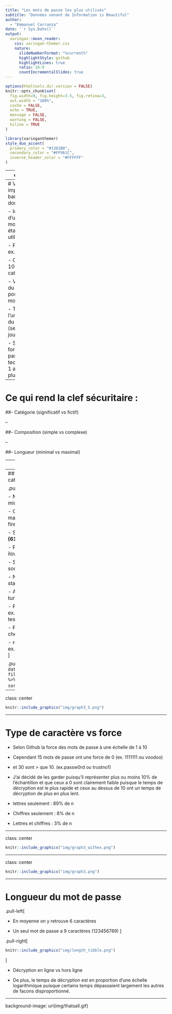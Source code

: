 ```yaml
---
title: "Les mots de passe les plus utilisés"
subtitle: "Données venant de Information is Beautiful"  
author: 
  - "Emmanuel Carranza"
date: '`r Sys.Date()`'
output:
  xaringan::moon_reader:
    css: xaringan-themer.css
    nature:
      slideNumberFormat: "%current%"
      highlightStyle: github
      highlightLines: true
      ratio: 16:9
      countIncrementalSlides: true
---
```


```r
options(htmltools.dir.version = FALSE)
knitr::opts_chunk$set(
  fig.width=9, fig.height=3.5, fig.retina=3,
  out.width = "100%",
  cache = FALSE,
  echo = TRUE,
  message = FALSE, 
  warning = FALSE,
  hiline = TRUE
)
```


```r
library(xaringanthemer)
style_duo_accent(
  primary_color = "#1381B0", 
  secondary_color = "#FF961C",
  inverse_header_color = "#FFFFFF"
)
```

---
class: center

```r
knitr::include_graphics("img/intro.jpg")
```
---
# Variables importantes de la banque de données (6/9)

- Id : la fréquence d'utilisation des mots de passe (1 étant le plus utilisé)

- Password : ex.password1234

- Category: il y a 10 différentes catégories

- Value : la valeur du temps utilisé pour décoder le mot de passe

- Time unit: l'unité de mesure du temps (seconde, heure, jour, mois, année)

- Strength : La force du mot de passe. techiquement de 1 a 10
            10 étant le plus fort

---
# Ce qui rend la clef sécuritaire :

##- Catégorie (significatif vs fictif)

--

##- Composition (simple vs complexe)

--

##- Longueur (minimal vs maximal)

---
class: center

```r
knitr::include_graphics("img/graph1.png")

```

---
## Les différentes catégories (n=500)

.pull-left[

- Name **(183)** ex. michael, rachel, casper

- Cool-macho **(79)** ex. master, sexy, bigdaddy, fire

- Simple-alphanumeric **(61)** ex, 12345, qwerty

- Fluffy **(44)** ex. love, iloveyou, princess, gemini

- Sport **(37)** ex. baseball, soccer, nascar

- Nerdy-pop **(30)** ex. starwars, matrix, gandalf

- Animal **(29)** ex. dragon, turtle, animal, buffalo

- Password-related **(15)** ex. password, helpme, test

- Food **(11)** ex. pepper, cheese, banana, apple

- rebellious-rude **(11)** ex. badboy, horny, sucker
]

.pull-right[
````
count_cat <- dat %>% 
  filter(!is.na(category)) %>% 
  count(category, sort=TRUE)
```
]
---

class: center

```r
knitr::include_graphics("img/graph3_5.png")
```

---

# Type de caractère vs force

- Selon Github la force des mots de passe à une échelle de 1 à 10

- Cependant 15 mots de passe ont une force de 0 (ex. 1111111 ou voodoo)
 
- et 30 sont > que 10. (ex.passw0rd ou trustno1)

- J'ai décidé de les garder puisqu'il représenter plus ou moins 10% de l'échantillon et que ceux a 0 sont clairement faible puisque le temps de décryption est le plus rapide et ceux au dessus de 10 ont un temps de décryption de plus en plus lent.


- lettres seulement : 89% de n
- Chiffres seulement : 8% de n
- Lettres et chiffres : 3% de n 

---

class: center

```r
knitr::include_graphics("img/graph3_withex.png")
```
---

class: center

```r
knitr::include_graphics("img/graph3.png")
```

---

# Longueur du mot de passe

.pull-left[

- En moyenne on y retrouve 6 caractères

- Un seul mot de passe a 9 caractères (123456789)
]

.pull-right[
```r
knitr::include_graphics("img/length_tibble.png")
```
]

- Décryption en ligne vs hors ligne

- De plus, le temps de décryption est en proportion d'une échelle logarithmique puisque certains temps dépassaient largement les autres de facons disproportionné.

---

background-image: url(img/thatsall.gif)